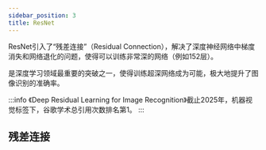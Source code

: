 ```yaml
---
sidebar_position: 3
title: ResNet
---
```


ResNet引入了“残差连接”（Residual Connection），解决了深度神经网络中梯度消失和网络退化的问题，使得可以训练非常深的网络（例如152层）。

是深度学习领域最重要的突破之一，使得训练超深网络成为可能，极大地提升了图像识别的准确率。

:::info
《Deep Residual Learning for Image Recognition》截止2025年，机器视觉标签下，谷歌学术总引用次数排名第1。
:::

## 残差连接